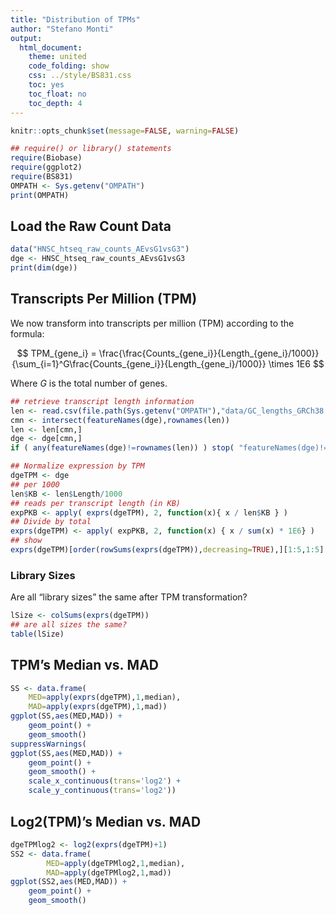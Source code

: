 ```yaml
---
title: "Distribution of TPMs"
author: "Stefano Monti"
output:
  html_document:
    theme: united
    code_folding: show
    css: ../style/BS831.css
    toc: yes
    toc_float: no
    toc_depth: 4
---
```



```r
knitr::opts_chunk$set(message=FALSE, warning=FALSE)
```

```r
## require() or library() statements
require(Biobase)
require(ggplot2)
require(BS831)
OMPATH <- Sys.getenv("OMPATH")
print(OMPATH)
```

## Load the Raw Count Data

```r
data("HNSC_htseq_raw_counts_AEvsG1vsG3")
dge <- HNSC_htseq_raw_counts_AEvsG1vsG3
print(dim(dge))
```

## Transcripts Per Million (TPM)

We now transform into transcripts per million (TPM) according to the formula:

$$
TPM_{gene_i} =
\frac{\frac{Counts_{gene_i}}{Length_{gene_i}/1000}}{\sum_{i=1}^G\frac{Counts_{gene_i}}{Length_{gene_i}/1000}} \times 1E6
$$

Where $G$ is the total number of genes.

```r
## retrieve transcript length information
len <- read.csv(file.path(Sys.getenv("OMPATH"),"data/GC_lengths_GRCh38.87.csv"),row.names=1)
cmn <- intersect(featureNames(dge),rownames(len))
len <- len[cmn,]
dge <- dge[cmn,]
if ( any(featureNames(dge)!=rownames(len)) ) stop( "featureNames(dge)!=rownames(len)" )

## Normalize expression by TPM
dgeTPM <- dge
## per 1000
len$KB <- len$Length/1000
## reads per transcript length (in KB)
expPKB <- apply( exprs(dgeTPM), 2, function(x){ x / len$KB } )
## Divide by total
exprs(dgeTPM) <- apply( expPKB, 2, function(x) { x / sum(x) * 1E6} )
## show
exprs(dgeTPM)[order(rowSums(exprs(dgeTPM)),decreasing=TRUE),][1:5,1:5]
```

### Library Sizes

Are all "library sizes" the same after TPM transformation?

```r
lSize <- colSums(exprs(dgeTPM))
## are all sizes the same?
table(lSize)
```

## TPM's Median vs. MAD 
```r
SS <- data.frame(
    MED=apply(exprs(dgeTPM),1,median),
    MAD=apply(exprs(dgeTPM),1,mad))
ggplot(SS,aes(MED,MAD)) +
    geom_point() +
    geom_smooth()
suppressWarnings(
ggplot(SS,aes(MED,MAD)) +
    geom_point() +
    geom_smooth() +
    scale_x_continuous(trans='log2') +
    scale_y_continuous(trans='log2'))
```

## Log2(TPM)'s Median vs. MAD 

```r
dgeTPMlog2 <- log2(exprs(dgeTPM)+1)
SS2 <- data.frame(
        MED=apply(dgeTPMlog2,1,median),
        MAD=apply(dgeTPMlog2,1,mad))
ggplot(SS2,aes(MED,MAD)) +
    geom_point() +
    geom_smooth()
```


